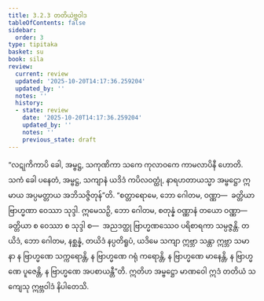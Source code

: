 ```yaml
---
title: 3.2.3 တတိယဲဗ္ဘဝါဒ
tableOfContents: false
sidebar:
  order: 3
type: tipitaka
basket: su
book: sila
review:
  current: review
  updated: '2025-10-20T14:17:36.259204'
  updated_by: ''
  notes: ''
  history:
  - state: review
    date: '2025-10-20T14:17:36.259204'
    updated_by: ''
    notes: ''
    previous_state: draft
---
```



<DynamicBreadcrumb />


<ReviewStatus review={frontmatter.review} showDetails={true} />

<HypothesisAnnotation frontmatter={frontmatter} />

<Division number="266" book="sila" e="ch" v="6" p="86">

<Paragraph number="360" book="sila">
“လဋုကိကာပိ ခေါ, အမ္ဗဋ္ဌ, သကုဏိကာ သကေ ကုလာဝကေ ကာမလာပိနီ ဟောတိ. သကံ ခေါ ပနေတံ, အမ္ဗဋ္ဌ, သကျာနံ ယဒိဒံ ကပိလဝတ္ထုံ, နာရဟတာယသ္မာ အမ္ဗဋ္ဌော ဣမာယ အပ္ပမတ္တာယ အဘိသဇ္ဇိတုန်”တိ. “စတ္တာရောမေ, ဘော ဂေါတမ, ဝဏ္ဏာ—  ခတ္တိယာ ဗြာဟ္မဏာ ဝေဿာ သုဒ္ဒါ. ဣမေသဉှိ, ဘော ဂေါတမ, စတုန္နံ ဝဏ္ဏာနံ တယော ဝဏ္ဏာ—  ခတ္တိယာ စ ဝေဿာ စ သုဒ္ဒါ စ—  အညဒတ္ထု ဗြာဟ္မဏဿေဝ ပရိစာရကာ သမ္ပဇ္ဇန္တိ. တယိဒံ, ဘော ဂေါတမ, နစ္ဆန္နံ, တယိဒံ နပ္ပတိရူပံ, ယဒိမေ သကျာ ဣဗ္ဘာ သန္တာ ဣဗ္ဘာ သမာနာ န ဗြာဟ္မဏေ သက္ကရောန္တိ, န ဗြာဟ္မဏေ ဂရုံ ကရောန္တိ, န ဗြာဟ္မဏေ မာနေန္တိ, န ဗြာဟ္မဏေ ပူဇေန္တိ, န ဗြာဟ္မဏေ အပစာယန္တီ”တိ. ဣတိဟ အမ္ဗဋ္ဌော မာဏဝေါ ဣဒံ တတိယံ သကျေသု ဣဗ္ဘဝါဒံ နိပါတေသိ.
</Paragraph>
</Division>